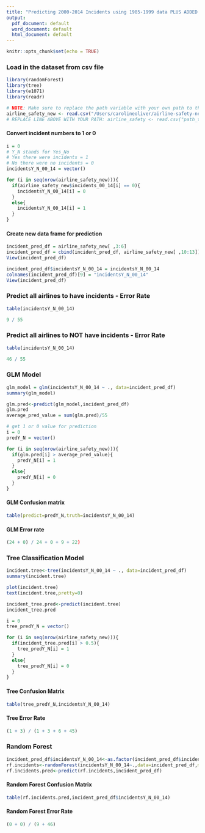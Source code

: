```yaml
---
title: "Predicting 2000-2014 Incidents using 1985-1999 data PLUS ADDED COLUMNS""
output:
  pdf_document: default
  word_document: default
  html_document: default
---
```


```r
knitr::opts_chunk$set(echo = TRUE)
```

### Load in the dataset from csv file
```r
library(randomForest)
library(tree)
library(e1071)
library(readr)

# NOTE: Make sure to replace the path variable with your own path to the file
airline_safety_new <- read.csv("/Users/carolineoliver/airline-safety-new.csv")
# REPLACE LINE ABOVE WITH YOUR PATH: airline_safety <- read.csv("path_to_csv_file_here")
```

#### Convert incident numbers to 1 or 0
```r
i = 0
# Y_N stands for Yes_No
# Yes there were incidents = 1
# No there were no incidents = 0
incidentsY_N_00_14 = vector()

for (i in seq(nrow(airline_safety_new))){
  if(airline_safety_new$incidents_00_14[i] == 0){
    incidentsY_N_00_14[i] = 0
  }
  else{
    incidentsY_N_00_14[i] = 1
  }
}
```

#### Create new data frame for prediction
```r
incident_pred_df = airline_safety_new[ ,3:6]
incident_pred_df = cbind(incident_pred_df, airline_safety_new[ ,10:13])
View(incident_pred_df)

incident_pred_df$incidentsY_N_00_14 = incidentsY_N_00_14
colnames(incident_pred_df)[9] = "incidentsY_N_00_14"
View(incident_pred_df)
```

### Predict all airlines to have incidents - Error Rate
```r
table(incidentsY_N_00_14)

9 / 55
```

### Predict all airlines to NOT have incidents - Error Rate
```r
table(incidentsY_N_00_14)

46 / 55
```

### GLM Model
```r
glm_model = glm(incidentsY_N_00_14 ~ ., data=incident_pred_df)
summary(glm_model)

glm.pred<-predict(glm_model,incident_pred_df)
glm.pred
average_pred_value = sum(glm.pred)/55

# get 1 or 0 value for prediction
i = 0
predY_N = vector()

for (i in seq(nrow(airline_safety_new))){
  if(glm.pred[i] > average_pred_value){
    predY_N[i] = 1
  }
  else{
    predY_N[i] = 0
  }
}
```

#### GLM Confusion matrix
```r
table(predict=predY_N,truth=incidentsY_N_00_14)
```

#### GLM Error rate
```r
(24 + 0) / 24 + 0 + 9 + 22)
```

### Tree Classification Model
```r
incident.tree<-tree(incidentsY_N_00_14 ~ ., data=incident_pred_df)
summary(incident.tree)

plot(incident.tree)
text(incident.tree,pretty=0)

incident_tree.pred<-predict(incident.tree)
incident_tree.pred

i = 0
tree_predY_N = vector()

for (i in seq(nrow(airline_safety_new))){
  if(incident_tree.pred[i] > 0.5){
    tree_predY_N[i] = 1
  }
  else{
    tree_predY_N[i] = 0
  }
}
```

#### Tree Confusion Matrix
```r
table(tree_predY_N,incidentsY_N_00_14)
```

#### Tree Error Rate
```r
(1 + 3) / (1 + 3 + 6 + 45)
```

### Random Forest
```r
incident_pred_df$incidentsY_N_00_14<-as.factor(incident_pred_df$incidentsY_N_00_14)
rf.incidents<-randomForest(incidentsY_N_00_14~.,data=incident_pred_df,mtry=8,importance=T)
rf.incidents.pred<-predict(rf.incidents,incident_pred_df)
```

#### Random Forest Confusion Matrix
```r
table(rf.incidents.pred,incident_pred_df$incidentsY_N_00_14)
```

#### Random Forest Error Rate
```r
(0 + 0) / (9 + 46)
```
